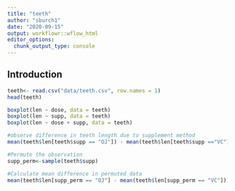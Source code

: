 ```yaml
---
title: "teeth"
author: "sburch1"
date: "2020-09-15"
output: workflowr::wflow_html
editor_options:
  chunk_output_type: console
---
```


## Introduction

```r
teeth<- read.csv("data/teeth.csv", row.names = 1)
head(teeth)
```

```r
boxplot(len ~ dose, data = teeth)
boxplot(len ~ supp, data = teeth)
boxplot(len ~ dose + supp, data = teeth)
```


```r
#observe difference in teeth length due to supplement method 
mean(teeth$len[teeth$supp == "OJ"]) - mean(teeth$len[teeth$supp =="VC"])

#Permute the observation 
supp_perm<-sample(teeth$supp)

#Calculate mean difference in permuted data 
mean(teeth$len[supp_perm == "OJ"] - mean(teeth$len[supp_perm == "VC"]))
```
